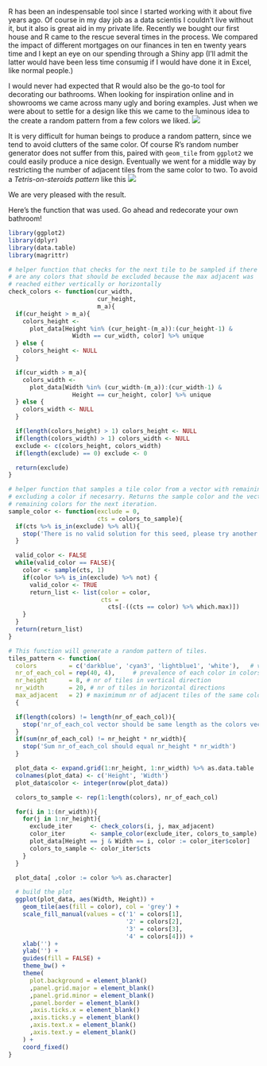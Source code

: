 R has been an indespensable tool since I started working with it about five years ago. Of course in my day job as a data scientis I couldn't live without it, but it also is great aid in my private life. Recently we bought our first house and R came to the rescue several times in the process. We compared the impact of different mortgages on our finances in ten en twenty years time and I kept an eye on our spending through a Shiny app (I'll admit the latter would have been less time consumig if I would have done it in Excel, like normal people.)

I would never had expected that R would also be the go-to tool for decorating our bathrooms. When looking for inspiration online and in showrooms we came across many ugly and boring examples. Just when we were about to settle for a design like this we came to the luminous idea to the create a random pattern from a few colors we liked.
![](images/so-simple-sample-image-1.jpg)

It is very difficult for human beings to produce a random pattern, since we tend to avoid clutters of the same color. Of course R's random number generator does not suffer from this, paired with `geom_tile` from `ggplot2` we could easily produce a nice design. Eventually we went for a middle way by restricting the number of adjacent tiles from the same color to two. To avoid a *Tetris-on-steroids pattern* like this
![](_source/bathroom-with-r/true_random.jpg)

We are very pleased with the result.

Here's the function that was used. Go ahead and redecorate your own bathroom!

```r
library(ggplot2)
library(dplyr)
library(data.table)
library(magrittr)

# helper function that checks for the next tile to be sampled if there
# are any colors that should be excluded because the max adjacent was
# reached either vertically or horizontally
check_colors <- function(cur_width,
                         cur_height,
                         m_a){
  if(cur_height > m_a){
    colors_height <-
      plot_data[Height %in% (cur_height-(m_a)):(cur_height-1) &
                  Width == cur_width, color] %>% unique
  } else {
    colors_height <- NULL
  }

  if(cur_width > m_a){
    colors_width <-
      plot_data[Width %in% (cur_width-(m_a)):(cur_width-1) &
                  Height == cur_height, color] %>% unique
  } else {
    colors_width <- NULL
  }

  if(length(colors_height) > 1) colors_height <- NULL
  if(length(colors_width) > 1) colors_width <- NULL
  exclude <- c(colors_height, colors_width)
  if(length(exclude) == 0) exclude <- 0

  return(exclude)
}

# helper function that samples a tile color from a vector with remaining tiles
# excluding a color if necesarry. Returns the sample color and the vector with
# remaining colors for the next iteration.
sample_color <- function(exclude = 0,
                         cts = colors_to_sample){
  if(cts %>% is_in(exclude) %>% all){
    stop('There is no valid solution for this seed, please try another')
  }

  valid_color <- FALSE
  while(valid_color == FALSE){
    color <- sample(cts, 1)
    if(color %>% is_in(exclude) %>% not) {
      valid_color <- TRUE
      return_list <- list(color = color,
                          cts =
                            cts[-((cts == color) %>% which.max)])
    }
  }
  return(return_list)
}

# This function will generate a random pattern of tiles.
tiles_pattern <- function(
  colors         = c('darkblue', 'cyan3', 'lightblue1', 'white'),   # vector with the colors
  nr_of_each_col = rep(40, 4),     # prevalence of each color in colors vector
  nr_height      = 8, # nr of tiles in vertical direction
  nr_width       = 20, # nr of tiles in horizontal directions
  max_adjacent   = 2) # maximimum nr of adjacent tiles of the same color
  {

  if(length(colors) != length(nr_of_each_col)){
    stop('nr_of_each_col vector should be same length as the colors vector')
  }
  if(sum(nr_of_each_col) != nr_height * nr_width){
    stop('Sum nr_of_each_col should equal nr_height * nr_width')
  }

  plot_data <- expand.grid(1:nr_height, 1:nr_width) %>% as.data.table
  colnames(plot_data) <- c('Height', 'Width')
  plot_data$color <- integer(nrow(plot_data))

  colors_to_sample <- rep(1:length(colors), nr_of_each_col)

  for(i in 1:(nr_width)){
    for(j in 1:nr_height){
      exclude_iter     <- check_colors(i, j, max_adjacent)
      color_iter       <- sample_color(exclude_iter, colors_to_sample)
      plot_data[Height == j & Width == i, color := color_iter$color]
      colors_to_sample <- color_iter$cts
    }
  }

  plot_data[ ,color := color %>% as.character]

  # build the plot
  ggplot(plot_data, aes(Width, Height)) +
    geom_tile(aes(fill = color), col = 'grey') +
    scale_fill_manual(values = c('1' = colors[1],
                                 '2' = colors[2],
                                 '3' = colors[3],
                                 '4' = colors[4])) +
    xlab('') +
    ylab('') +
    guides(fill = FALSE) +
    theme_bw() +
    theme(
      plot.background = element_blank()
      ,panel.grid.major = element_blank()
      ,panel.grid.minor = element_blank()
      ,panel.border = element_blank()
      ,axis.ticks.x = element_blank()
      ,axis.ticks.y = element_blank()
      ,axis.text.x = element_blank()
      ,axis.text.y = element_blank()
    ) +
    coord_fixed()
}
```

